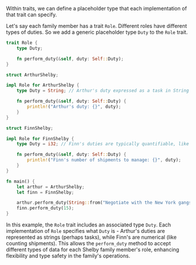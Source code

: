 Within traits, we can define a placeholder type that each implementation of that trait can specify.

Let's say each family member has a trait `Role`. Different roles have different types of duties. So we add a generic placeholder type `Duty` to the `Role` trait.

```rust
trait Role {
    type Duty;

    fn perform_duty(&self, duty: Self::Duty);
}

struct ArthurShelby;

impl Role for ArthurShelby {
    type Duty = String; // Arthur's duty expressed as a task in String format

    fn perform_duty(&self, duty: Self::Duty) {
        println!("Arthur's duty: {}", duty);
    }
}

struct FinnShelby;

impl Role for FinnShelby {
    type Duty = i32; // Finn's duties are typically quantifiable, like the number of shipments

    fn perform_duty(&self, duty: Self::Duty) {
        println!("Finn's number of shipments to manage: {}", duty);
    }
}

fn main() {
    let arthur = ArthurShelby;
    let finn = FinnShelby;

    arthur.perform_duty(String::from("Negotiate with the New York gangs"));
    finn.perform_duty(15);
}
```

In this example, the `Role` trait includes an associated type `Duty`. Each implementation of `Role` specifies what `Duty` is - Arthur's duties are represented as strings (perhaps tasks), while Finn's are numerical (like counting shipments). This allows the `perform_duty` method to accept different types of data for each Shelby family member's role, enhancing flexibility and type safety in the family's operations.